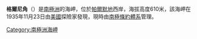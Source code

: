 {{coord|71|0|S|67|27|W|source:GNIS|display=title}}

'''格爾尼角'''（{{lang-en|Gurney Point}}）是[[南極洲|南極洲]]的海岬，位於[[帕爾默地|帕爾默地]]西岸，海拔高度610米，該海岬在1935年11月23日由[[美國|美國]]探險家發現，現時由[[南極條約體系|南極條約體系]]管理。

{{Antarctica-geo-stub}}
[[Category:南極洲海岬|Category:南極洲海岬]]